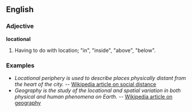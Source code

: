 ==English==
===Adjective===
'''locational'''

#Having to do with location; "in", "inside", "above", "below".

===Examples===
*''Locational periphery is used to describe places physically distant from the heart of the city.'' -- [[en:Social distance|Wikipedia article on social distance]]
*''Geography is the study of the locational and spatial variation in both physical and human phenomena on Earth.'' -- [[en:Geography|Wikipedia article on geography]]